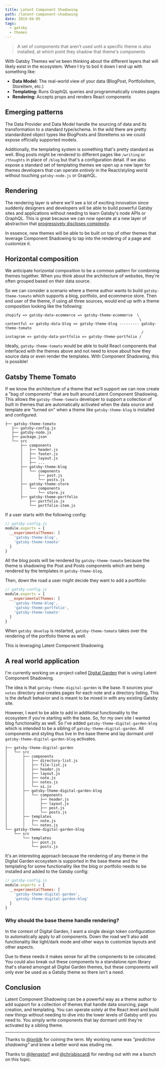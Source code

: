 ```yaml
---
title: Latent Component Shadowing
path: /latent-component-shadowing
date: 2019-04-05
tags:
  - gatsby
  - themes
---
```


> A set of components that aren't used until a specific theme is also installed,
at which point they shadow that theme's components

With Gatsby Themes we've been thinking about the different layers that
will likely exist in the ecosystem. When I try to boil it down I end up
with something like:

- **Data Model:** The real-world view of your data (BlogPost, PortfolioItem, StoreItem, etc.)
- **Templating:** Runs GraphQL queries and programmatically creates pages
- **Rendering:** Accepts props and renders React components

## Emerging patterns

The Data Provider and Data Model handle the sourcing of data and its
transformation to a standard type/schema. In the wild there are pretty
standardized object types like BlogPosts and StoreItems so we could
expose officially supported models.

Additionally, the templating system is something that's pretty standard
as well. Blog posts might be rendered to different pages like `/writing`
or `/thoughts` in place of `/blog` but that's a configuration detail. If
we also expose a standard set of templating themes we open up a new layer
for themes developers that can operate _entirely_ in the React/styling
world without touching `gatsby-node.js` or GraphQL.

## Rendering

The rendering layer is where we'll see a lot of exciting innovation since
suddenly designers and developers will be able to build powerful Gatsby
sites and applications without needing to learn Gatsby's node APIs or
GraphQL. This is great because we can now operate at a new layer of abstraction
that [progressively discloses complexity](https://lengstorf.com/progressive-disclosure-of-complexity/).

In essence, new themes will be able to be built on top of other themes
that leverage Component Shadowing to tap into the rendering of a page
and customize it.

## Horizontal composition

We anticipate horizontal composition to be a common pattern for combining
themes together. When you think about the architecture of websites, they're
often grouped based on their data source.

So we can consider a scenario where a theme author wants to build `gatsby-theme-tomato`
which supports a blog, portfolio, and ecommerce store. Then end user of
the theme, if using all three sources, would end up with a theme composition
looking like the following:

```
shopify => gatsby-data-ecommerce => gatsby-theme-ecommerce  \
                                                             \
contentful => gatsby-data-blog => gatsby-theme-blog --------- gatsby-theme-tomato
                                                              /
instagram => gatsby-data-portfolio => gatsby-theme-portfolio /
```

Ideally, `gatsby-theme-tomato` would be able to build React components that
interfaced with the themes above and not need to know about how they source
data or even render the templates. With Component Shadowing, this is possible!

## Gatsby Theme Tomato

If we know the architecture of a theme that we'll support we can
now create a "bag of components" that are built around Latent Component Shadowing. This
allows the `gatsby-theme-tomato` developer to support a collection of built in themes
that are automatically activated when the data source and template are "turned on"
when a theme like `gatsby-theme-blog` is installed and configured.

```
├── gatsby-theme-tomato
   ├── gatsby-config.js
   ├── gatsby-node.js
   ├── package.json
   └── src
       ├── components
       │   ├── header.js
       │   ├── footer.js
       │   ├── layout.js
       │   ├── ...
       ├── gatsby-theme-blog
       │   └── components
       │       ├── post.js
       │       └── posts.js
       ├── gatsby-theme-store
       │   └── components
       │       └── store.js
       ├── gatsby-theme-portfolio
           ├── portfolio.js
           └── portfolio-item.js
```

If a user starts with the following config:

```js
// gatsby-config.js
module.exports = {
  __experimentalThemes: [
    'gatsby-theme-blog',
    'gatsby-theme-tomato'
  ]
}
```

All the blog posts will be rendered by `gatsby-theme-tomato` because the theme is
shadowing the Post and Posts components which are being rendered by the templates
in `gatsby-theme-blog`.

Then, down the road a user might decide they want to add a portfolio:

```js
// gatsby-config.js
module.exports = {
  __experimentalThemes: [
    'gatsby-theme-blog',
    'gatsby-theme-portfolio',
    'gatsby-theme-tomato'
  ]
}
```

When `gatsby develop` is restarted, `gatsby-theme-tomato` takes over the
rendering of the portfolio theme as well.

This is leveraging Latent Component Shadowing.

## A real world application

I'm currently working on a project called
[Digital Garden](https://github.com/johno/digital-garden) that is using
Latent Component Shadowing.

The idea is that `gatsby-theme-digital-garden` is the base. It sources your
`notes` directory and creates pages for each note and a directory listing.
This is the default behavior and is meant to be mixed in with any existing
Gatsby site.

However, I want to be able to add in additional functionality to the ecosystem
if you're starting with the base. So, for my own site I wanted blog functionality
as well. So I've added `gatsby-theme-digital-garden-blog` which is intended to be
a sibling of `gatsby-theme-digital-garden`. All components and styling thus live
in the base theme and lay dormant _until_ `gatsby-theme-digital-garden-blog`
activates.

```
├── gatsby-theme-digital-garden
│   └── src
│       ├── components
│       │   ├── directory-list.js
│       │   ├── file-list.js
│       │   ├── header.js
│       │   ├── layout.js
│       │   ├── note.js
│       │   ├── notes.js
│       │   └── ui.js
│       ├── gatsby-theme-digital-garden-blog
│       │   └── components
│       │       ├── header.js
│       │       ├── layout.js
│       │       ├── post.js
│       │       └── posts.js
│       ├── templates
│       │   ├── note.js
│       │   └── notes.js
└── gatsby-theme-digital-garden-blog
    └── src
        └── templates
            ├── post.js
            └── posts.js
```

It's an interesting approach because the rendering of any theme in the Digital
Garden ecosystem is supported in the base theme and the templating for some
functionality like the blog or portfolio needs to be installed and added to
the Gatsby config:

```js
// gatsby-config.js
module.exports = {
  __experimentalThemes: [
    'gatsby-theme-digital-garden',
    'gatsby-theme-digital-garden-blog'
  ]
}
```

### Why should the base theme handle rendering?

In the context of Digital Garden, I want a single design token configuration to
automatically apply to all components. Down the road we'll also add functionality
like light/dark mode and other ways to customize layouts and other aspects.

Due to these needs it makes sense for all the components to be colocated. You could
also break out these components to a standalone npm library that's shared amongst
all Digital Garden themes, but these components will only ever be used as a Gatsby
theme so there isn't a need.

## Conclusion

Latent Component Shadowing can be a powerful way as a theme author to add support for a collection
of themes that handle data sourcing, page creation, and templating. You can operate
solely at the React level and build new things without needing to dive into the lower
levels of Gatsby until you need to. You simply write components that lay dormant until
they're activated by a sibling theme.

---

Thanks to [@jxnblk](https://twitter.com/jxnblk) for coining the term.
My working name was _"predictive shadowing"_ and knew a better word
was eluding me.

Thanks to [@jlengstorf](https://twitter.com/jlengstorf) and
[@chrisbiscardi](https://twitter.com/chrisbiscardi) for nerding out
with me a bunch on this topic.
